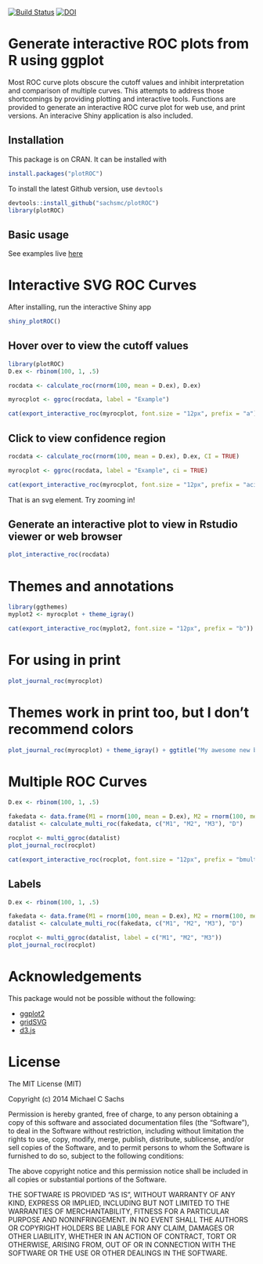 
[![Build Status](https://travis-ci.org/sachsmc/plotROC.png?branch=master)](https://travis-ci.org/sachsmc/plotROC)
[![DOI](https://zenodo.org/badge/9473/sachsmc/plotROC.svg)](http://dx.doi.org/10.5281/zenodo.14678)

# Generate interactive ROC plots from R using ggplot

Most ROC curve plots obscure the cutoff values and inhibit
    interpretation and comparison of multiple curves. This attempts to address
    those shortcomings by providing plotting and interactive tools. Functions
    are provided to generate an interactive ROC curve plot for web use, and
    print versions. An interacive Shiny application is also included.
    
## Installation

This package is on CRAN. It can be installed with

```r
install.packages("plotROC")
```

To install the latest Github version, use `devtools`

```r
devtools::install_github("sachsmc/plotROC")
library(plotROC)
```

## Basic usage

See examples live [here](http://sachsmc.github.io/plotROC)

# Interactive SVG ROC Curves
After installing, run the interactive Shiny app
```r
shiny_plotROC()
```


## Hover over to view the cutoff values

```r
library(plotROC)
D.ex <- rbinom(100, 1, .5)

rocdata <- calculate_roc(rnorm(100, mean = D.ex), D.ex)

myrocplot <- ggroc(rocdata, label = "Example")

cat(export_interactive_roc(myrocplot, font.size = "12px", prefix = "a"))
```


## Click to view confidence region

```r

rocdata <- calculate_roc(rnorm(100, mean = D.ex), D.ex, CI = TRUE)

myrocplot <- ggroc(rocdata, label = "Example", ci = TRUE)

cat(export_interactive_roc(myrocplot, font.size = "12px", prefix = "aci"))
```

That is an svg element. Try zooming in!

## Generate an interactive plot to view in Rstudio viewer or web browser

```r
plot_interactive_roc(rocdata)
```


# Themes and annotations

```r
library(ggthemes)
myplot2 <- myrocplot + theme_igray()

cat(export_interactive_roc(myplot2, font.size = "12px", prefix = "b"))
```


# For using in print

```r
plot_journal_roc(myrocplot)
```

# Themes work in print too, but I don't recommend colors

```r
plot_journal_roc(myrocplot) + theme_igray() + ggtitle("My awesome new biomarker")
```


# Multiple ROC Curves

```r
D.ex <- rbinom(100, 1, .5)

fakedata <- data.frame(M1 = rnorm(100, mean = D.ex), M2 = rnorm(100, mean = D.ex, sd = .4), M3 = runif(100), D = D.ex)
datalist <- calculate_multi_roc(fakedata, c("M1", "M2", "M3"), "D")

rocplot <- multi_ggroc(datalist)
plot_journal_roc(rocplot)
```

```r
cat(export_interactive_roc(rocplot, font.size = "12px", prefix = "bmulti"))
```

## Labels
```r
D.ex <- rbinom(100, 1, .5)

fakedata <- data.frame(M1 = rnorm(100, mean = D.ex), M2 = rnorm(100, mean = D.ex, sd = .4), M3 = runif(100), D = D.ex)
datalist <- calculate_multi_roc(fakedata, c("M1", "M2", "M3"), "D")

rocplot <- multi_ggroc(datalist, label = c("M1", "M2", "M3"))
plot_journal_roc(rocplot)
```




# Acknowledgements

This package would not be possible without the following:

  - [ggplot2](http://ggplot2.org/)
  - [gridSVG](http://sjp.co.nz/projects/gridsvg/)
  - [d3.js](http://d3js.org)
  
# License
The MIT License (MIT)

Copyright (c) 2014 Michael C Sachs

Permission is hereby granted, free of charge, to any person obtaining a copy
of this software and associated documentation files (the "Software"), to deal
in the Software without restriction, including without limitation the rights
to use, copy, modify, merge, publish, distribute, sublicense, and/or sell
copies of the Software, and to permit persons to whom the Software is
furnished to do so, subject to the following conditions:

The above copyright notice and this permission notice shall be included in
all copies or substantial portions of the Software.

THE SOFTWARE IS PROVIDED "AS IS", WITHOUT WARRANTY OF ANY KIND, EXPRESS OR
IMPLIED, INCLUDING BUT NOT LIMITED TO THE WARRANTIES OF MERCHANTABILITY,
FITNESS FOR A PARTICULAR PURPOSE AND NONINFRINGEMENT. IN NO EVENT SHALL THE
AUTHORS OR COPYRIGHT HOLDERS BE LIABLE FOR ANY CLAIM, DAMAGES OR OTHER
LIABILITY, WHETHER IN AN ACTION OF CONTRACT, TORT OR OTHERWISE, ARISING FROM,
OUT OF OR IN CONNECTION WITH THE SOFTWARE OR THE USE OR OTHER DEALINGS IN
THE SOFTWARE.


  
